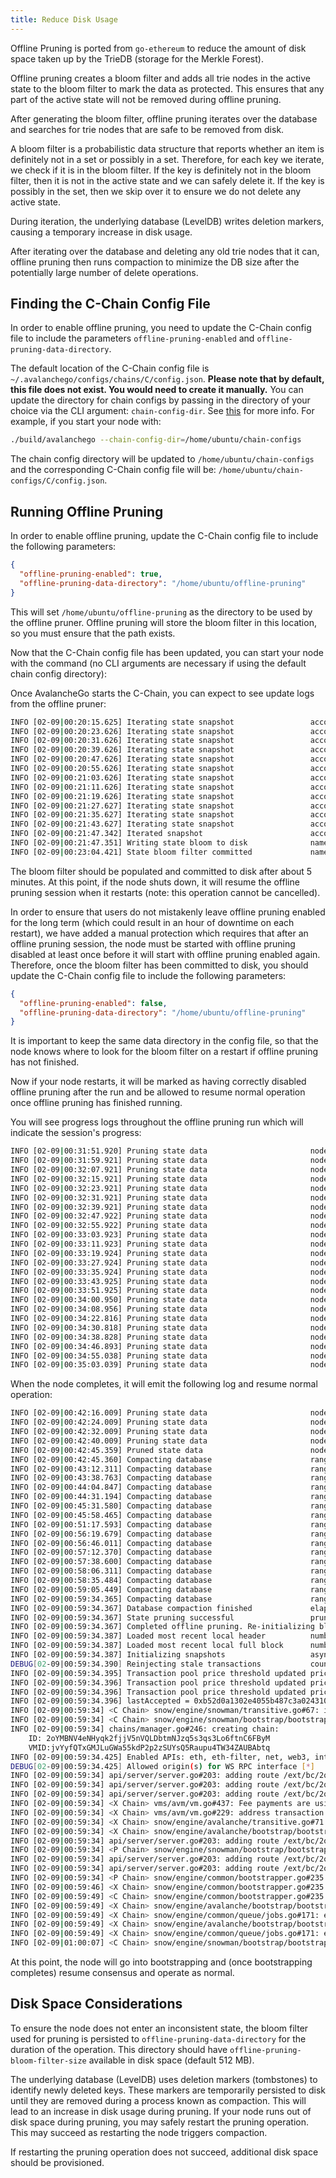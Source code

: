 ```yaml
---
title: Reduce Disk Usage
---
```


Offline Pruning is ported from `go-ethereum` to reduce the amount of disk space taken up by the TrieDB (storage for the Merkle Forest).

Offline pruning creates a bloom filter and adds all trie nodes in the active state to the bloom filter to mark the data as protected. This ensures that any part of the active state will not be removed during offline pruning.

After generating the bloom filter, offline pruning iterates over the database and searches for trie nodes that are safe to be removed from disk.

A bloom filter is a probabilistic data structure that reports whether an item is definitely not in a set or possibly in a set. Therefore, for each key we iterate, we check if it is in the bloom filter. If the key is definitely not in the bloom filter, then it is not in the active state and we can safely delete it. If the key is possibly in the set, then we skip over it to ensure we do not delete any active state.

During iteration, the underlying database (LevelDB) writes deletion markers, causing a temporary increase in disk usage.

After iterating over the database and deleting any old trie nodes that it can, offline pruning then runs compaction to minimize the DB size after the potentially large number of delete operations.

Finding the C-Chain Config File[​](#finding-the-c-chain-config-file "Direct link to heading")
---------------------------------------------------------------------------------------------

In order to enable offline pruning, you need to update the C-Chain config file to include the parameters `offline-pruning-enabled` and `offline-pruning-data-directory`.

The default location of the C-Chain config file is `~/.avalanchego/configs/chains/C/config.json`. **Please note that by default, this file does not exist. You would need to create it manually.** You can update the directory for chain configs by passing in the directory of your choice via the CLI argument: `chain-config-dir`. See [this](/docs/primary-network/configure/configs-flags) for more info. For example, if you start your node with:

```bash
./build/avalanchego --chain-config-dir=/home/ubuntu/chain-configs
```

The chain config directory will be updated to `/home/ubuntu/chain-configs` and the corresponding C-Chain config file will be: `/home/ubuntu/chain-configs/C/config.json`.

Running Offline Pruning[​](#running-offline-pruning "Direct link to heading")
-----------------------------------------------------------------------------

In order to enable offline pruning, update the C-Chain config file to include the following parameters:

```json
{
  "offline-pruning-enabled": true,
  "offline-pruning-data-directory": "/home/ubuntu/offline-pruning"
}
```

This will set `/home/ubuntu/offline-pruning` as the directory to be used by the offline pruner. Offline pruning will store the bloom filter in this location, so you must ensure that the path exists.

Now that the C-Chain config file has been updated, you can start your node with the command (no CLI arguments are necessary if using the default chain config directory):

Once AvalancheGo starts the C-Chain, you can expect to see update logs from the offline pruner:

```bash
INFO [02-09|00:20:15.625] Iterating state snapshot                 accounts=297,231 slots=6,669,708 elapsed=16.001s eta=1m29.03s
INFO [02-09|00:20:23.626] Iterating state snapshot                 accounts=401,907 slots=10,698,094 elapsed=24.001s eta=1m32.522s
INFO [02-09|00:20:31.626] Iterating state snapshot                 accounts=606,544 slots=13,891,948 elapsed=32.002s eta=1m10.927s
INFO [02-09|00:20:39.626] Iterating state snapshot                 accounts=760,948 slots=18,025,523 elapsed=40.002s eta=1m2.603s
INFO [02-09|00:20:47.626] Iterating state snapshot                 accounts=886,583 slots=21,769,199 elapsed=48.002s eta=1m8.834s
INFO [02-09|00:20:55.626] Iterating state snapshot                 accounts=1,046,295 slots=26,120,100 elapsed=56.002s eta=57.401s
INFO [02-09|00:21:03.626] Iterating state snapshot                 accounts=1,229,257 slots=30,241,391 elapsed=1m4.002s eta=47.674s
INFO [02-09|00:21:11.626] Iterating state snapshot                 accounts=1,344,091 slots=34,128,835 elapsed=1m12.002s eta=45.185s
INFO [02-09|00:21:19.626] Iterating state snapshot                 accounts=1,538,009 slots=37,791,218 elapsed=1m20.002s eta=34.59s
INFO [02-09|00:21:27.627] Iterating state snapshot                 accounts=1,729,564 slots=41,694,303 elapsed=1m28.002s eta=25.006s
INFO [02-09|00:21:35.627] Iterating state snapshot                 accounts=1,847,617 slots=45,646,011 elapsed=1m36.003s eta=20.052s
INFO [02-09|00:21:43.627] Iterating state snapshot                 accounts=1,950,875 slots=48,832,722 elapsed=1m44.003s eta=9.299s
INFO [02-09|00:21:47.342] Iterated snapshot                        accounts=1,950,875 slots=49,667,870 elapsed=1m47.718s
INFO [02-09|00:21:47.351] Writing state bloom to disk              name=/home/ubuntu/offline-pruning/statebloom.0xd6fca36db4b60b34330377040ef6566f6033ed8464731cbb06dc35c8401fa38e.bf.gz
INFO [02-09|00:23:04.421] State bloom filter committed             name=/home/ubuntu/offline-pruning/statebloom.0xd6fca36db4b60b34330377040ef6566f6033ed8464731cbb06dc35c8401fa38e.bf.gz
```

The bloom filter should be populated and committed to disk after about 5 minutes. At this point, if the node shuts down, it will resume the offline pruning session when it restarts (note: this operation cannot be cancelled).

In order to ensure that users do not mistakenly leave offline pruning enabled for the long term (which could result in an hour of downtime on each restart), we have added a manual protection which requires that after an offline pruning session, the node must be started with offline pruning disabled at least once before it will start with offline pruning enabled again. Therefore, once the bloom filter has been committed to disk, you should update the C-Chain config file to include the following parameters:

```json
{
  "offline-pruning-enabled": false,
  "offline-pruning-data-directory": "/home/ubuntu/offline-pruning"
}
```

It is important to keep the same data directory in the config file, so that the node knows where to look for the bloom filter on a restart if offline pruning has not finished.

Now if your node restarts, it will be marked as having correctly disabled offline pruning after the run and be allowed to resume normal operation once offline pruning has finished running.

You will see progress logs throughout the offline pruning run which will indicate the session's progress:

```bash
INFO [02-09|00:31:51.920] Pruning state data                       nodes=40,116,759 size=10.08GiB  elapsed=8m47.499s eta=12m50.961s
INFO [02-09|00:31:59.921] Pruning state data                       nodes=41,659,059 size=10.47GiB  elapsed=8m55.499s eta=12m13.822s
INFO [02-09|00:32:07.921] Pruning state data                       nodes=41,687,047 size=10.48GiB  elapsed=9m3.499s  eta=12m23.915s
INFO [02-09|00:32:15.921] Pruning state data                       nodes=41,715,823 size=10.48GiB  elapsed=9m11.499s eta=12m33.965s
INFO [02-09|00:32:23.921] Pruning state data                       nodes=41,744,167 size=10.49GiB  elapsed=9m19.500s eta=12m44.004s
INFO [02-09|00:32:31.921] Pruning state data                       nodes=41,772,613 size=10.50GiB  elapsed=9m27.500s eta=12m54.01s
INFO [02-09|00:32:39.921] Pruning state data                       nodes=41,801,267 size=10.50GiB  elapsed=9m35.500s eta=13m3.992s
INFO [02-09|00:32:47.922] Pruning state data                       nodes=41,829,714 size=10.51GiB  elapsed=9m43.500s eta=13m13.951s
INFO [02-09|00:32:55.922] Pruning state data                       nodes=41,858,400 size=10.52GiB  elapsed=9m51.501s eta=13m23.885s
INFO [02-09|00:33:03.923] Pruning state data                       nodes=41,887,131 size=10.53GiB  elapsed=9m59.501s eta=13m33.79s
INFO [02-09|00:33:11.923] Pruning state data                       nodes=41,915,583 size=10.53GiB  elapsed=10m7.502s eta=13m43.678s
INFO [02-09|00:33:19.924] Pruning state data                       nodes=41,943,891 size=10.54GiB  elapsed=10m15.502s eta=13m53.551s
INFO [02-09|00:33:27.924] Pruning state data                       nodes=41,972,281 size=10.55GiB  elapsed=10m23.502s eta=14m3.389s
INFO [02-09|00:33:35.924] Pruning state data                       nodes=42,001,414 size=10.55GiB  elapsed=10m31.503s eta=14m13.192s
INFO [02-09|00:33:43.925] Pruning state data                       nodes=42,029,987 size=10.56GiB  elapsed=10m39.504s eta=14m22.976s
INFO [02-09|00:33:51.925] Pruning state data                       nodes=42,777,042 size=10.75GiB  elapsed=10m47.504s eta=14m7.245s
INFO [02-09|00:34:00.950] Pruning state data                       nodes=42,865,413 size=10.77GiB  elapsed=10m56.529s eta=14m15.927s
INFO [02-09|00:34:08.956] Pruning state data                       nodes=42,918,719 size=10.79GiB  elapsed=11m4.534s  eta=14m24.453s
INFO [02-09|00:34:22.816] Pruning state data                       nodes=42,952,925 size=10.79GiB  elapsed=11m18.394s eta=14m41.243s
INFO [02-09|00:34:30.818] Pruning state data                       nodes=42,998,715 size=10.81GiB  elapsed=11m26.397s eta=14m49.961s
INFO [02-09|00:34:38.828] Pruning state data                       nodes=43,046,476 size=10.82GiB  elapsed=11m34.407s eta=14m58.572s
INFO [02-09|00:34:46.893] Pruning state data                       nodes=43,107,656 size=10.83GiB  elapsed=11m42.472s eta=15m6.729s
INFO [02-09|00:34:55.038] Pruning state data                       nodes=43,168,834 size=10.85GiB  elapsed=11m50.616s eta=15m14.934s
INFO [02-09|00:35:03.039] Pruning state data                       nodes=43,446,900 size=10.92GiB  elapsed=11m58.618s eta=15m14.705s
```

When the node completes, it will emit the following log and resume normal operation:

```bash
INFO [02-09|00:42:16.009] Pruning state data                       nodes=93,649,812 size=23.53GiB  elapsed=19m11.588s eta=1m2.658s
INFO [02-09|00:42:24.009] Pruning state data                       nodes=95,045,956 size=23.89GiB  elapsed=19m19.588s eta=45.149s
INFO [02-09|00:42:32.009] Pruning state data                       nodes=96,429,410 size=24.23GiB  elapsed=19m27.588s eta=28.041s
INFO [02-09|00:42:40.009] Pruning state data                       nodes=97,811,804 size=24.58GiB  elapsed=19m35.588s eta=11.204s
INFO [02-09|00:42:45.359] Pruned state data                        nodes=98,744,430 size=24.82GiB  elapsed=19m40.938s
INFO [02-09|00:42:45.360] Compacting database                      range=0x00-0x10 elapsed="2.157µs"
INFO [02-09|00:43:12.311] Compacting database                      range=0x10-0x20 elapsed=26.951s
INFO [02-09|00:43:38.763] Compacting database                      range=0x20-0x30 elapsed=53.402s
INFO [02-09|00:44:04.847] Compacting database                      range=0x30-0x40 elapsed=1m19.486s
INFO [02-09|00:44:31.194] Compacting database                      range=0x40-0x50 elapsed=1m45.834s
INFO [02-09|00:45:31.580] Compacting database                      range=0x50-0x60 elapsed=2m46.220s
INFO [02-09|00:45:58.465] Compacting database                      range=0x60-0x70 elapsed=3m13.104s
INFO [02-09|00:51:17.593] Compacting database                      range=0x70-0x80 elapsed=8m32.233s
INFO [02-09|00:56:19.679] Compacting database                      range=0x80-0x90 elapsed=13m34.319s
INFO [02-09|00:56:46.011] Compacting database                      range=0x90-0xa0 elapsed=14m0.651s
INFO [02-09|00:57:12.370] Compacting database                      range=0xa0-0xb0 elapsed=14m27.010s
INFO [02-09|00:57:38.600] Compacting database                      range=0xb0-0xc0 elapsed=14m53.239s
INFO [02-09|00:58:06.311] Compacting database                      range=0xc0-0xd0 elapsed=15m20.951s
INFO [02-09|00:58:35.484] Compacting database                      range=0xd0-0xe0 elapsed=15m50.123s
INFO [02-09|00:59:05.449] Compacting database                      range=0xe0-0xf0 elapsed=16m20.089s
INFO [02-09|00:59:34.365] Compacting database                      range=0xf0-     elapsed=16m49.005s
INFO [02-09|00:59:34.367] Database compaction finished             elapsed=16m49.006s
INFO [02-09|00:59:34.367] State pruning successful                 pruned=24.82GiB elapsed=39m34.749s
INFO [02-09|00:59:34.367] Completed offline pruning. Re-initializing blockchain.
INFO [02-09|00:59:34.387] Loaded most recent local header          number=10,671,401 hash=b52d0a..7bd166 age=40m29s
INFO [02-09|00:59:34.387] Loaded most recent local full block      number=10,671,401 hash=b52d0a..7bd166 age=40m29s
INFO [02-09|00:59:34.387] Initializing snapshots                   async=true
DEBUG[02-09|00:59:34.390] Reinjecting stale transactions           count=0
INFO [02-09|00:59:34.395] Transaction pool price threshold updated price=470,000,000,000
INFO [02-09|00:59:34.396] Transaction pool price threshold updated price=225,000,000,000
INFO [02-09|00:59:34.396] Transaction pool price threshold updated price=0
INFO [02-09|00:59:34.396] lastAccepted = 0xb52d0a1302e4055b487c3a0243106b5e13a915c6e178da9f8491cebf017bd166
INFO [02-09|00:59:34] <C Chain> snow/engine/snowman/transitive.go#67: initializing consensus engine
INFO [02-09|00:59:34] <C Chain> snow/engine/snowman/bootstrap/bootstrapper.go#220: Starting bootstrap...
INFO [02-09|00:59:34] chains/manager.go#246: creating chain:
    ID: 2oYMBNV4eNHyqk2fjjV5nVQLDbtmNJzq5s3qs3Lo6ftnC6FByM
    VMID:jvYyfQTxGMJLuGWa55kdP2p2zSUYsQ5Raupu4TW34ZAUBAbtq
INFO [02-09|00:59:34.425] Enabled APIs: eth, eth-filter, net, web3, internal-eth, internal-blockchain, internal-transaction, avax
DEBUG[02-09|00:59:34.425] Allowed origin(s) for WS RPC interface [*]
INFO [02-09|00:59:34] api/server/server.go#203: adding route /ext/bc/2q9e4r6Mu3U68nU1fYjgbR6JvwrRx36CohpAX5UQxse55x1Q5/avax
INFO [02-09|00:59:34] api/server/server.go#203: adding route /ext/bc/2q9e4r6Mu3U68nU1fYjgbR6JvwrRx36CohpAX5UQxse55x1Q5/rpc
INFO [02-09|00:59:34] api/server/server.go#203: adding route /ext/bc/2q9e4r6Mu3U68nU1fYjgbR6JvwrRx36CohpAX5UQxse55x1Q5/ws
INFO [02-09|00:59:34] <X Chain> vms/avm/vm.go#437: Fee payments are using Asset with Alias: AVAX, AssetID: FvwEAhmxKfeiG8SnEvq42hc6whRyY3EFYAvebMqDNDGCgxN5Z
INFO [02-09|00:59:34] <X Chain> vms/avm/vm.go#229: address transaction indexing is disabled
INFO [02-09|00:59:34] <X Chain> snow/engine/avalanche/transitive.go#71: initializing consensus engine
INFO [02-09|00:59:34] <X Chain> snow/engine/avalanche/bootstrap/bootstrapper.go#258: Starting bootstrap...
INFO [02-09|00:59:34] api/server/server.go#203: adding route /ext/bc/2oYMBNV4eNHyqk2fjjV5nVQLDbtmNJzq5s3qs3Lo6ftnC6FByM
INFO [02-09|00:59:34] <P Chain> snow/engine/snowman/bootstrap/bootstrapper.go#445: waiting for the remaining chains in this subnet to finish syncing
INFO [02-09|00:59:34] api/server/server.go#203: adding route /ext/bc/2oYMBNV4eNHyqk2fjjV5nVQLDbtmNJzq5s3qs3Lo6ftnC6FByM/wallet
INFO [02-09|00:59:34] api/server/server.go#203: adding route /ext/bc/2oYMBNV4eNHyqk2fjjV5nVQLDbtmNJzq5s3qs3Lo6ftnC6FByM/events
INFO [02-09|00:59:34] <P Chain> snow/engine/common/bootstrapper.go#235: Bootstrapping started syncing with 1 vertices in the accepted frontier
INFO [02-09|00:59:46] <X Chain> snow/engine/common/bootstrapper.go#235: Bootstrapping started syncing with 2 vertices in the accepted frontier
INFO [02-09|00:59:49] <C Chain> snow/engine/common/bootstrapper.go#235: Bootstrapping started syncing with 1 vertices in the accepted frontier
INFO [02-09|00:59:49] <X Chain> snow/engine/avalanche/bootstrap/bootstrapper.go#473: bootstrapping fetched 55 vertices. Executing transaction state transitions...
INFO [02-09|00:59:49] <X Chain> snow/engine/common/queue/jobs.go#171: executed 55 operations
INFO [02-09|00:59:49] <X Chain> snow/engine/avalanche/bootstrap/bootstrapper.go#484: executing vertex state transitions...
INFO [02-09|00:59:49] <X Chain> snow/engine/common/queue/jobs.go#171: executed 55 operations
INFO [02-09|01:00:07] <C Chain> snow/engine/snowman/bootstrap/bootstrapper.go#406: bootstrapping fetched 1241 blocks. Executing state transitions...
```

At this point, the node will go into bootstrapping and (once bootstrapping completes) resume consensus and operate as normal.

Disk Space Considerations[​](#disk-space-considerations "Direct link to heading")
---------------------------------------------------------------------------------

To ensure the node does not enter an inconsistent state, the bloom filter used for pruning is persisted to `offline-pruning-data-directory` for the duration of the operation. This directory should have `offline-pruning-bloom-filter-size` available in disk space (default 512 MB).

The underlying database (LevelDB) uses deletion markers (tombstones) to identify newly deleted keys. These markers are temporarily persisted to disk until they are removed during a process known as compaction. This will lead to an increase in disk usage during pruning. If your node runs out of disk space during pruning, you may safely restart the pruning operation. This may succeed as restarting the node triggers compaction.

If restarting the pruning operation does not succeed, additional disk space should be provisioned.